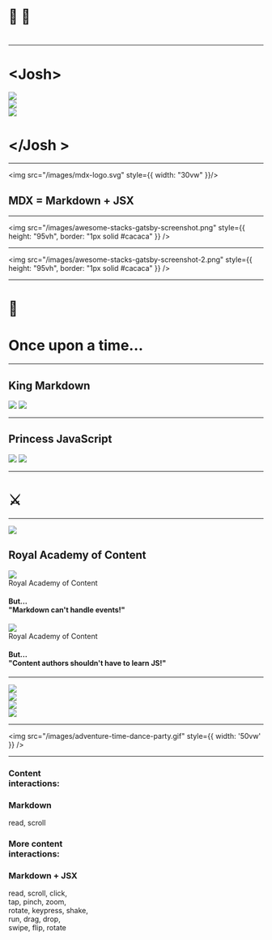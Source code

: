 

<Head>
  <title>MDX: content for kings and princesses</title>
  <meta name='twitter:card' content='summary_large_image' />
  <meta name='twitter:site' content='@dzello' />
  <meta name='twitter:title' content='MDX: content for kings and princesses' />
  <meta name='twitter:description' content='' />
  <meta name='twitter:image' content='https://mdx-fairy-tale.developermode.com/images/mdx-fairy-tale-title-slide.png' />
  <meta property="og:title" content='MDX: content for kings and princesses' />
  <meta property="og:type" content="website" />
  <meta property="og:url" content='https://mdx-fairy-tale.developermode.com/' />
  <meta property="og:image" content='https://mdx-fairy-tale.developermode.com/images/mdx-fairy-tale-title-slide.png' />
  <meta property="og:description" content='' />
  <link rel='shortcut icon' type='image/png' href='/images/favicon.ico'/>
</Head>

# 👑 👸

# <Metadata field="title" />

---

<Horizontal>
  <div>
    <h1>&lt;Josh&gt;</h1>
  </div>
  <Appear>
    <img src="/images/josh-dzielak-crown.png" 
         style={{ width: '30vw', borderRadius: '250px' }} />
    <div>
      <img src="/images/algolia-logo.png" />
    </div>
    <div>
      <img src="/images/developermode-logo-2.png" />
    </div>
  </Appear>
  <div>
    <h1>&lt;/Josh &gt;</h1>
  </div>
</Horizontal>

---

<img src="/images/mdx-logo.svg" style={{ width: "30vw" }}/>

## MDX = Markdown + JSX

---

<img src="/images/awesome-stacks-gatsby-screenshot.png"
     style={{ height: "95vh", border: "1px solid #cacaca" }} />

---

<img src="/images/awesome-stacks-gatsby-screenshot-2.png"
     style={{ height: "95vh", border: "1px solid #cacaca" }} />

---

# 📜

# Once upon a time...

---

<Appear>
  <div>
    <KingMarkdown hoverable={false} />
    <h2>King Markdown</h2>
  </div>
  <Horizontal>
    <KingMarkdown src="/images/king-markdown-2.png" hoverable={false} />
    <img src="/images/endless-text.png" style={{ height: '100vh' }} />
  </Horizontal>
  <Horizontal>
    <KingMarkdown src="/images/king-markdown-2.png" hoverable={false} />
    <img src="/images/great-wall-of-text-2.png"
           style={{ height: '60vh', opacity: '0.8', 
                    borderRadius: '400px',
                    margin: '-250px 0 0 -450px' }} />
  </Horizontal>
</Appear>

---

<Appear>
  <div>
    <PrincessJavaScript hoverable={false} />
    <h2>Princess JavaScript</h2>
  </div>
  <Horizontal width='70vw'>
    <PrincessJavaScript src="/images/princess-javascript-2.png" hoverable={false} />
    <img src="/images/gestures.png" style={{ height: '50vh' }} />
  </Horizontal>
  <Horizontal width='70vw'>
    <PrincessJavaScript src="/images/princess-javascript-2.png" hoverable={false} />
    <img src="/images/pump-up-the-jam.png" style={{ height: '40vh' }} />
  </Horizontal>
</Appear>

---

<Horizontal width='70vw'>
  <KingMarkdown src="/images/king-markdown-3.png" hoverable={false} />
    <h1 style={{ fontSize: '128px' }}>⚔️</h1>
  <PrincessJavaScript src="/images/princess-javascript-3-left.png" hoverable={false} />
</Horizontal>

---

<Appear>
  <div>
    <img src="/images/adventure-time-dance-party-border.gif" style={{ height: '50vh' }} />
    <h2>Royal Academy of Content</h2>
  </div>
  <Horizontal width="70vw">
    <div>
      <img src="/images/adventure-time-dance-party-border.gif" style={{ height: '30vh' }} />
      <div style={{ color: "#555", fontSize: "24px" }}>Royal Academy of Content</div>
    </div>
    <h4>But... <br/>"Markdown can't handle events!"</h4>
  </Horizontal>
  <Horizontal width="70vw">
    <div>
      <img src="/images/adventure-time-dance-party-border.gif" style={{ height: '30vh' }} />
      <div style={{ color: "#555", fontSize: "24px" }}>Royal Academy of Content</div>
    </div>
    <h4>But...<br/>"Content authors shouldn't have to learn JS!"</h4>
  </Horizontal>
</Appear>

---

<Appear>
  <div>
    <img src="/images/academy-heros-2.png" style={{ width: '25vw' }} />
  </div>
  <Horizontal width="80vw">
    <div>
      <img src="/images/academy-heros-2.png" style={{ width: '25vw' }} />
    </div>
    <div>
      <img src="/images/mdx-montage.png" style={{ width: '40vw' }} />
    </div>
  </Horizontal>
  <Horizontal width="80vw">
    <div>
      <img src="/images/female-footballers-interactive-content.gif" 
          style={{ height: '80vh', border: '1px solid #0a0a0a' }} />
    </div>
  </Horizontal>
</Appear>

---

<img src="/images/adventure-time-dance-party.gif" style={{ width: '50vw' }} />

---

<Appear>
  <Horizontal width="75vw">
    <div style={{ textAlign: 'right', marginRight: '100px' }}>
      <h3>Content <br/>interactions:</h3>
    </div>
    <Box>
      <h3>Markdown</h3>
      <div>read, scroll</div>
      <p></p>
    </Box>
  </Horizontal>
  <Horizontal width="75vw">
    <div style={{ textAlign: 'right', marginRight: '100px' }}>
      <h3>More content <br/>interactions:</h3>
    </div>
    <Box>
      <h3>Markdown + JSX</h3>
      <div>read, scroll, click, <br/> tap, pinch, zoom, <br/> rotate, keypress, shake, <br/> run, drag, drop, <br/> swipe, flip, rotate</div>
      <p></p>
    </Box>
  </Horizontal>
</Appear>
